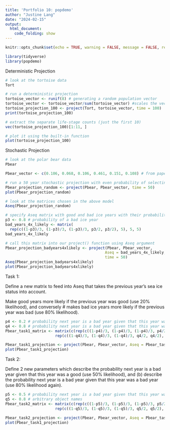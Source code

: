 ```yaml
---
title: 'Portfolio 10: popdemo'
author: "Justine Lang"
date: "2024-02-15"
output: 
  html_document: 
    code_folding: show
---
```


```r
knitr::opts_chunk$set(echo = TRUE, warning = FALSE, message = FALSE, results = FALSE)

library(tidyverse)
library(popdemo)
```

Deterministic Projection

```r
# look at the tortoise data
Tort
```

```r
# run a deterministic projection
tortoise_vector <- runif(8) # generating a random population vector
tortoise_vector <- tortoise_vector/sum(tortoise_vector) #scales the vector to sum to 1
tortoise_projection_100 <- project(Tort, tortoise_vector, time = 100)
print(tortoise_projection_100)
```

```r
# extract the separate life-stage counts (just the first 10)
vec(tortoise_projection_100)[1:11, ]

# plot it using the built-in function
plot(tortoise_projection_100)
```


Stochastic Projection

```r
# look at the polar bear data
Pbear
```

```r
Pbear_vector <- c(0.106, 0.068, 0.106, 0.461, 0.151, 0.108) # from paper
```

```r
# run a 50 year stochastic projection with even probability of selecting each matrix
Pbear_projection_random <- project(Pbear, Pbear_vector, time = 50)
plot(Pbear_projection_random)
```

```r
# look at the matrices chosen in the above model
Aseq(Pbear_projection_random)
```

```r
# specify Aseq matrix with good and bad ice years with their probabilities
p3 <- 0.8 # probability of a bad ice year
bad_years_4x_likely <- matrix(
  rep(c((1-p3)/3, (1-p3)/3, (1-p3)/3, p3/2, p3/2), 5), 5, 5)
bad_years_4x_likely
```

```r
# call this matrix into our project() function using Aseq argument
Pbear_projection_badyears4xlikely <- project(Pbear, Pbear_vector,
                                            Aseq = bad_years_4x_likely,
                                            time = 50)
Aseq(Pbear_projection_badyears4xlikely)
plot(Pbear_projection_badyears4xlikely)
```


Task 1:

Define a new matrix to feed into Aseq that takes the previous year’s sea ice status into account.

Make good years more likely if the previous year was good (use 20% likelihood), and conversely # makes bad ice years more likely if the previous year was bad (use 80% likelihood).

```r
p4 <- 0.2 # probability next year is a bad year given that this year was a good year
q4 <- 0.8 # probability next year is a bad year given that this year was a bad year
Pbear_task1_matrix <- matrix(c(rep(c((1-p4)/3, (1-p4)/3, (1-p4)/3, p4/2, p4/2), 3),
                      rep(c((1-q4)/3, (1-q4)/3, (1-q4)/3, q4/2, q4/2), 2)), 5, 5)

Pbear_task1_projection <- project(Pbear, Pbear_vector, Aseq = Pbear_task1_matrix, time = 50)
plot(Pbear_task1_projection)
```

Task 2:

Define 2 new parameters which describe the probability next year is a bad year given that this year was a good (use 50% likelihood), and (b) describe the probability next year is a bad year given that this year was a bad year (use 80% likelihood again).

```r
p5 <- 0.5 # probability next year is a bad year given that this year was a good year
q5 <- 0.8 # arbitrary object names
Pbear_task2_matrix <- matrix(c(rep(c((1-p5)/3, (1-p5)/3, (1-p5)/3, p5/2, p5/2), 3),
                      rep(c((1-q5)/3, (1-q5)/3, (1-q5)/3, q5/2, q5/2), 2)), 5, 5)

Pbear_task2_projection <- project(Pbear, Pbear_vector, Aseq = Pbear_task2_matrix, time = 50)
plot(Pbear_task1_projection)
```







